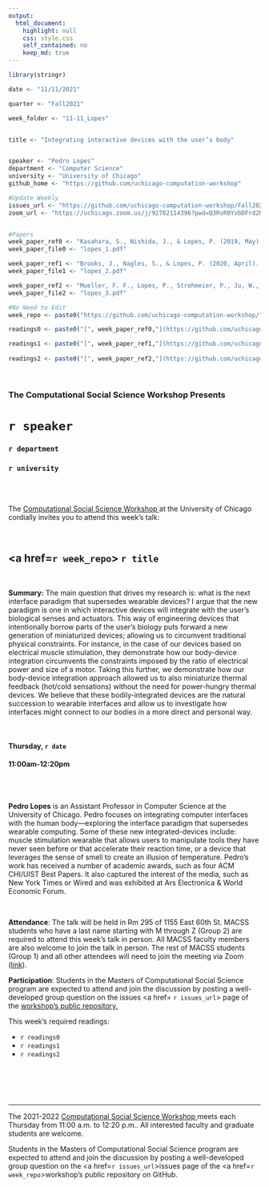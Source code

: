 ```yaml
---
output:
  html_document:
    highlight: null
    css: style.css
    self_contained: no
    keep_md: true
---
```


```r
library(stringr)

date <- "11/11/2021"

quarter <- "Fall2021"

week_folder <- "11-11_Lopes"


title <- "Integrating interactive devices with the user’s body"


speaker <- "Pedro Lopes"
department <- "Computer Science"
university <- "University of Chicago"
github_home <- "https://github.com/uchicago-computation-workshop"

#Update Weekly
issues_url <- "https://github.com/uchicago-computation-workshop/Fall2021/issues/9"
zoom_url <- "https://uchicago.zoom.us/j/92782114396?pwd=Q3RsR0YvbDFrd2R0MWZ4QllKUUFtZz09"


#Papers
week_paper_ref0 <- "Kasahara, S., Nishida, J., & Lopes, P. (2019, May). Preemptive Action: Accelerating Human Reaction Using Electrical Muscle Stimulation Without Compromising Agency. In Proceedings of the 2019 CHI Conference on Human Factors in Computing Systems (pp. 1-15)."
week_paper_file0 <- "lopes_1.pdf"

week_paper_ref1 <- "Brooks, J., Nagles, S., & Lopes, P. (2020, April). Trigeminal-based Temperature Illusions. In Proceedings of the 2020 CHI Conference on Human Factors in Computing Systems (pp. 1-12)."
week_paper_file1 <- "lopes_2.pdf"

week_paper_ref2 <- "Mueller, F. F., Lopes, P., Strohmeier, P., Ju, W., Seim, C., Weigel, M., ... & Maes, P. (2020, April). Next steps for human-computer integration. In Proceedings of the 2020 CHI Conference on Human Factors in Computing Systems (pp. 1-15)."
week_paper_file2 <- "lopes_3.pdf"

#No Need to Edit
week_repo <- paste0("https://github.com/uchicago-computation-workshop/",quarter,"/tree/master/",week_folder)

readings0 <- paste0("[", week_paper_ref0,"](https://github.com/uchicago-computation-workshop/",quarter,"/blob/master/", week_folder,"/",week_paper_file0,")")

readings1 <- paste0("[", week_paper_ref1,"](https://github.com/uchicago-computation-workshop/",quarter,"/blob/master/", week_folder,"/",week_paper_file1,")")
  
readings2 <- paste0("[", week_paper_ref2,"](https://github.com/uchicago-computation-workshop/",quarter,"/blob/master/", week_folder,"/",week_paper_file2,")")

```



<br>

<h3 class=pfblock-header> The Computational Social Science Workshop Presents </h3>

<h1 class=pfblock-header3> `r speaker`</h1>
<h3 class=pfblock-header3> `r department` </h3>
<h3 class=pfblock-header3> `r university` </h3>

<br><br>



<p class=pfblock-header3>The <a href="https://macss.uchicago.edu/content/computation-workshop"> Computational Social Science Workshop </a> at the University of Chicago cordially invites you to attend this week's talk:</p>



<br>

<div class=pfblock-header3>
<h2 class=pfblock-header>
  <a href=`r week_repo`> `r title` </a>
</h2>

<br>
</div>



<p class=footertext2>

**Summary:** The main question that drives my research is: what is the next interface paradigm that supersedes wearable devices? I argue that the new paradigm is one in which interactive devices will integrate with the user’s biological senses and actuators. This way of engineering devices that intentionally borrow parts of the user’s biology puts forward a new generation of miniaturized devices; allowing us to circumvent traditional physical constraints. For instance, in the case of our devices based on electrical muscle stimulation, they demonstrate how our body-device integration circumvents the constraints imposed by the ratio of electrical power and size of a motor. Taking this further, we demonstrate how our body-device integration approach allowed us to also miniaturize thermal feedback (hot/cold sensations) without the need for power-hungry thermal devices. We believe that these bodily-integrated devices are the natural succession to wearable interfaces and allow us to investigate how interfaces might connect to our bodies in a more direct and personal way.



</p>

<br>

<h4 class=pfblock-header3> Thursday, `r date` </h4>
<h4 class=pfblock-header3> 11:00am-12:20pm </h4>

<br><br>

<p class=footertext2>

**Pedro Lopes** is an Assistant Professor in Computer Science at the University of Chicago. Pedro focuses on integrating computer interfaces with the human body—exploring the interface paradigm that supersedes wearable computing. Some of these new integrated-devices include: muscle stimulation wearable that allows users to manipulate tools they have never seen before or that accelerate their reaction time, or a device that leverages the sense of smell to create an illusion of temperature. Pedro’s work has received a number of academic awards, such as four ACM CHI/UIST Best Papers. It also captured the interest of the media, such as New York Times or Wired and was exhibited at Ars Electronica & World Economic Forum. 


</p>

<br>

<p class=footertext2>

**Attendance**: The talk will be held in Rm 295 of 1155 East 60th St. MACSS students who have a last name starting with M through Z (Group 2) are required to attend this week's talk in person. All MACSS faculty members are also welcome to join the talk in person. The rest of MACSS students (Group 1) and all other attendees will need to join the meeting via Zoom ([link](`r zoom_url`)).

<p class=footertext2>

**Participation**: Students in the Masters of Computational Social Science program are expected to attend and join the discussion by posting a well-developed group question on the issues <a href= `r issues_url`> page </a> of the <a href="https://github.com/uchicago-computation-workshop"> workshop's public repository.</a>

This week's required readings:

- `r readings0`
- `r readings1`
- `r readings2`


<br>

<br><br>

---

<p class=footertext> The 2021-2022 <a href="https://macss.uchicago.edu/content/computation-workshop"> Computational Social Science Workshop </a> meets each Thursday from 11:00 a.m. to 12:20 p.m.. All interested faculty and graduate students are welcome.</p>



<p class=footertext>Students in the Masters of Computational Social Science program are expected to attend and join the discussion by posting a well-developed group question on the <a href=`r issues_url`>issues page</a> of the <a href=`r week_repo`>workshop's public repository on GitHub.</a></p>
